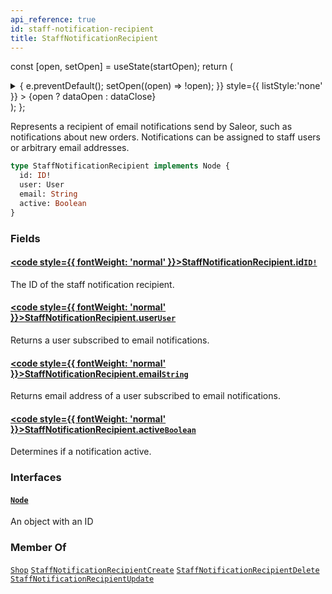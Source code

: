 ```yaml
---
api_reference: true
id: staff-notification-recipient
title: StaffNotificationRecipient
---
```






const [open, setOpen] = useState(startOpen);
return (
<details {...(open ? { open: true } : {})} className="details" style={{ border:'none', boxShadow:'none', background:'var(--ifm-background-color)' }}>
<summary
onClick={(e) => {
e.preventDefault();
setOpen((open) => !open);
}}
style={{ listStyle:'none' }} >
{open ? dataOpen : dataClose}
</summary>
{open && children}
</details>
);
};

Represents a recipient of email notifications send by Saleor, such as notifications about new orders. Notifications can be assigned to staff users or arbitrary email addresses.

```graphql
type StaffNotificationRecipient implements Node {
  id: ID!
  user: User
  email: String
  active: Boolean
}
```

### Fields

#### [<code style={{ fontWeight: 'normal' }}>StaffNotificationRecipient.<b>id</b></code>](#)<Bullet />[`ID!`](../../../api-reference/miscellaneous/scalars/id.mdx) <Badge class="badge badge--secondary" text="non-null"/> <Badge class="badge badge--secondary" text="scalar"/> <Badge class="badge badge--secondary" text="miscellaneous"/>

The ID of the staff notification recipient.

#### [<code style={{ fontWeight: 'normal' }}>StaffNotificationRecipient.<b>user</b></code>](#)<Bullet />[`User`](../../../api-reference/users/objects/user.mdx) <Badge class="badge badge--secondary" text="object"/> <Badge class="badge badge--secondary" text="users"/>

Returns a user subscribed to email notifications.

#### [<code style={{ fontWeight: 'normal' }}>StaffNotificationRecipient.<b>email</b></code>](#)<Bullet />[`String`](../../../api-reference/miscellaneous/scalars/string.mdx) <Badge class="badge badge--secondary" text="scalar"/> <Badge class="badge badge--secondary" text="miscellaneous"/>

Returns email address of a user subscribed to email notifications.

#### [<code style={{ fontWeight: 'normal' }}>StaffNotificationRecipient.<b>active</b></code>](#)<Bullet />[`Boolean`](../../../api-reference/miscellaneous/scalars/boolean.mdx) <Badge class="badge badge--secondary" text="scalar"/> <Badge class="badge badge--secondary" text="miscellaneous"/>

Determines if a notification active.

### Interfaces

#### [`Node`](../../../api-reference/miscellaneous/interfaces/node.mdx) <Badge class="badge badge--secondary" text="interface"/> <Badge class="badge badge--secondary" text="miscellaneous"/>

An object with an ID

### Member Of

[`Shop`](../../../api-reference/miscellaneous/objects/shop.mdx) <Badge class="badge badge--secondary" text="object"/><Bullet />[`StaffNotificationRecipientCreate`](../../../api-reference/users/objects/staff-notification-recipient-create.mdx) <Badge class="badge badge--secondary" text="object"/><Bullet />[`StaffNotificationRecipientDelete`](../../../api-reference/users/objects/staff-notification-recipient-delete.mdx) <Badge class="badge badge--secondary" text="object"/><Bullet />[`StaffNotificationRecipientUpdate`](../../../api-reference/users/objects/staff-notification-recipient-update.mdx) <Badge class="badge badge--secondary" text="object"/>
